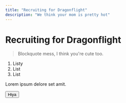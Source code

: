 ```yaml
---
title: "Recruiting for Dragonflight"
description: "We think your mom is pretty hot"
---
```



# Recruiting for Dragonflight

> Blockquote mess, I think you're cute too.

1. Listy
2. List
3. List

Lorem ipsum delore set amit.

<Button>Hiya</Button>
